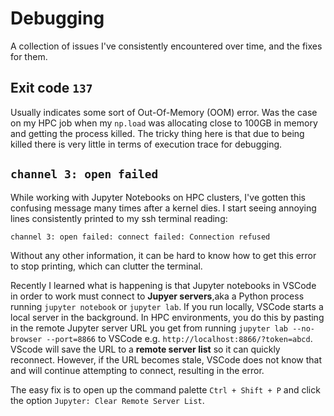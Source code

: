 
# Debugging

A collection of issues I've consistently encountered over time, and the fixes for them.

## Exit code `137`

Usually indicates some sort of Out-Of-Memory (OOM) error. Was the case on my HPC job when my `np.load` was allocating close to 100GB in memory and getting the process killed. The tricky thing here is that due to being killed there is very little in terms of execution trace for debugging.

## `channel 3: open failed`

While working with Jupyter Notebooks on HPC clusters, I've gotten this confusing message many times after a kernel dies. I start seeing annoying lines consistently printed to my ssh terminal reading:

```channel 3: open failed: connect failed: Connection refused```

Without any other information, it can be hard to know how to get this error to stop printing, which can clutter the terminal.

Recently I learned what is happening is that Jupyter notebooks in VSCode in order to work must connect to **Jupyer servers**,aka a Python process running `jupyter notebook` or `jupyter lab`. If you run locally, VSCode starts a local server in the background. In HPC environments, you do this by pasting in the remote Jupyter server URL you get from running `jupyter lab --no-browser --port=8866` to VSCode e.g. `http://localhost:8866/?token=abcd`. VScode will save the URL to a **remote server list** so it can quickly reconnect. However, if the URL becomes stale, VSCode does not know that and will continue attempting to connect, resulting in the error.

The easy fix is to open up the command palette `Ctrl + Shift + P` and click the option `Jupyter: Clear Remote Server List`.

